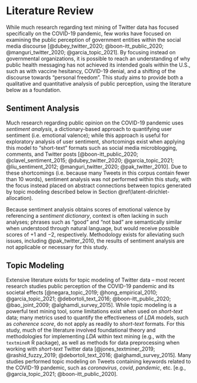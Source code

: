 # Literature Review

While much research regarding text mining of Twitter data has focused specifically on the COVID-19 pandemic, few works have focused on examining the public perception of government entities within the social media discourse [@dubey_twitter_2020; @boon-itt_public_2020; @manguri_twitter_2020; @garcia_topic_2021]. By focusing instead on governmental organizations, it is possible to reach an understanding of why public health messaging has not achieved its intended goals within the U.S., such as with vaccine hesitancy, COVID-19 denial, and a shifting of the discourse towards "personal freedom". This study aims to provide both a qualitative and quantitative analysis of public perception, using the literature below as a foundation.

## Sentiment Analysis

Much research regarding public opinion on the COVID-19 pandemic uses *sentiment analysis*, a dictionary-based approach to quantifying user sentiment (i.e. emotional valence); while this approach is useful for exploratory analysis of user sentiment, shortcomings exist when applying this model to "short-text" formats such as social media microblogging, comments, and Twitter posts [@boon-itt_public_2020; @clavel_sentiment_2015; @dubey_twitter_2020; @garcia_topic_2021; @liu_sentiment_2012; @manguri_twitter_2020; @pak_twitter_2010]. Due to these shortcomings (i.e. because many Tweets in this corpus contain fewer than 10 words), sentiment analysis was not performed within this study, with the focus instead placed on abstract connections between topics generated by topic modeling described below in Section \@ref(latent-dirichlet-allocation).

Because sentiment analysis obtains scores of emotional valence by referencing a *sentiment dictionary*, context is often lacking in such analyses; phrases such as "good" and "not bad" are semantically similar when understood through natural language, but would receive possible scores of $+1$ and $-2$, respectively. Methodology exists for alleviating such issues, including @pak_twitter_2010, the results of sentiment analysis are not applicable or necessary for this study.

## Topic Modeling

Extensive literature exists for topic modeling of Twitter data -- most recent research studies public perception of the COVID-19 pandemic and its societal effects [@negara_topic_2019; @hong_empirical_2010; @garcia_topic_2021; @debortoli_text_2016; @boon-itt_public_2020; @bao_joint_2009; @alghamdi_survey_2015]. While topic modeling is a powerful text mining tool, some limitations exist when used on *short-text* data; many metrics used to quantify the effectiveness of *LDA* models, such as *coherence score*, do not apply as readily to *short-text* formats. For this study, much of the literature involved foundational theory and methodologies for implementing *LDA* within text mining (e.g., with the `textmineR` R package), as well as methods for data preprocessing when working with *short-text* Twitter data [@jones_textminer_2019; @rashid_fuzzy_2019; @debortoli_text_2016; @alghamdi_survey_2015]. Many studies performed topic modeling on Tweets containing keywords related to the COVID-19 pandemic, such as *coronavirus*, *covid*, *pandemic*, etc. [e.g., @garcia_topic_2021; @boon-itt_public_2020].
